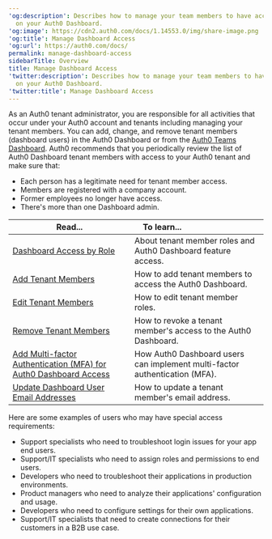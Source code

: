 ---
'og:description': Describes how to manage your team members to have access permissions
  on your Auth0 Dashboard.
'og:image': https://cdn2.auth0.com/docs/1.14553.0/img/share-image.png
'og:title': Manage Dashboard Access
'og:url': https://auth0.com/docs/
permalink: manage-dashboard-access
sidebarTitle: Overview
title: Manage Dashboard Access
'twitter:description': Describes how to manage your team members to have access permissions
  on your Auth0 Dashboard.
'twitter:title': Manage Dashboard Access
---
As an Auth0 tenant administrator, you are responsible for all activities that occur under your Auth0 account and tenants including managing your tenant members. You can add, change, and remove tenant members (dashboard users) in the <Tooltip tip="Auth0 Dashboard: Auth0's main product to configure your services." cta="View Glossary" href="/docs/glossary?term=Auth0+Dashboard">Auth0 Dashboard</Tooltip> or from the [Auth0 Teams Dashboard](/docs/get-started/auth0-teams/tenant-member-management). Auth0 recommends that you periodically review the list of Auth0 Dashboard tenant members with access to your Auth0 tenant and make sure that:

* Each person has a legitimate need for tenant member access.
* Members are registered with a company account.
* Former employees no longer have access.
* There's more than one Dashboard admin.

<table class="table"><thead>
<tr>
<th><strong>Read...</strong></th>
<th><strong>To learn...</strong>                                </th>
</tr>
</thead>
<tbody>
<tr>
<td><a href="/docs/get-started/manage-dashboard-access/feature-access-by-role">Dashboard Access by Role</a></td>
<td>About tenant member roles and Auth0 Dashboard feature access.</td>
</tr>
<tr>
<td><a href="/docs/get-started/manage-dashboard-access/add-dashboard-users">Add Tenant Members</a></td>
<td>How to add tenant members to access the Auth0 Dashboard.</td>
</tr>
<tr>
<td><a href="/docs/get-started/manage-dashboard-access/edit-dashboard-users">Edit Tenant Members</a></td>
<td>How to edit tenant member roles.</td>
</tr>
<tr>
<td><a href="/docs/get-started/manage-dashboard-access/remove-dashboard-users">Remove Tenant Members</a></td>
<td>How to revoke a tenant member's access to the Auth0 Dashboard.</td>
</tr>
<tr>
<td><a href="/docs/get-started/manage-dashboard-access/add-change-remove-mfa">Add Multi-factor Authentication (MFA) for Auth0 Dashboard Access</a></td>
<td>How Auth0 Dashboard users can implement multi-factor authentication (MFA).</td>
</tr>
<tr>
<td><a href="/docs/get-started/manage-dashboard-access/update-dashboard-user-email">Update Dashboard User Email Addresses</a></td>
<td>How to update a tenant member's email address.</td>
</tr>
</tbody>
</table>

Here are some examples of users who may have special access requirements:

* Support specialists who need to troubleshoot login issues for your app end users.
* Support/IT specialists who need to assign roles and permissions to end users.
* Developers who need to troubleshoot their applications in production environments.
* Product managers who need to analyze their applications' configuration and usage.
* Developers who need to configure settings for their own applications.
* Support/IT specialists that need to create connections for their customers in a B2B use case.